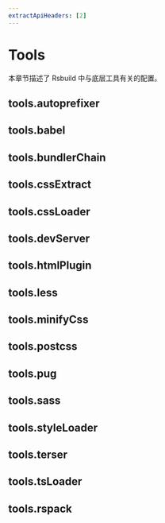 ```yaml
---
extractApiHeaders: [2]
---
```


# Tools

本章节描述了 Rsbuild 中与底层工具有关的配置。

## tools.autoprefixer


<Autoprefixer />

## tools.babel


<Babel />

## tools.bundlerChain


<BundlerChain />

## tools.cssExtract


<CssExtract />

## tools.cssLoader


<CssLoader />

## tools.devServer


<DevServer />

## tools.htmlPlugin


<HtmlPlugin />

## tools.less


<Less />

## tools.minifyCss


<MinifyCss />

## tools.postcss


<Postcss />

## tools.pug


<Pug />

## tools.sass


<Sass />

## tools.styleLoader


<StyleLoader />

## tools.terser


<Terser />

## tools.tsLoader


<TsLoader />

## tools.rspack


<Rspack />
